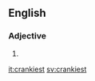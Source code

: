 ==English==

===Adjective===
{{head|en}}

# {{en-superlative of|cranky}}

[[it:crankiest]]
[[sv:crankiest]]